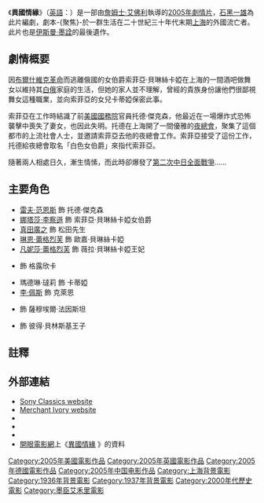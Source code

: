 {{noteTA
|T=zh-tw:異國情緣; zh-hk:情訂上海; zh-cn:伯爵夫人;
|G1=Movie
|G2=Show
|1=zh-tw:異國情緣; zh-hk:情訂上海; zh-cn:伯爵夫人;
}}

{{Infobox film
| name           = 異國情緣
| original_name  = {{lang|en|''The White Countess''}}
| image          = The White Countess (TW iTunes poster).JPG
| caption        = 
| director       = [[詹姆士·艾佛利|詹姆士·艾佛利]]
| producer       = [[伊斯曼·墨詮|伊斯曼·墨詮]]
| writer         = [[石黑一雄|石黑一雄]]
| starring       = [[雷夫·范恩斯|雷夫·范恩斯]]<br>[[娜塔莎·李察遜|娜塔莎·李察遜]]<br>[[凡妮莎·蕾格烈芙|凡妮莎·蕾格烈芙]]<br>[[真田廣之|真田廣之]]<br>[[琳恩·蕾格烈芙|琳恩·蕾格烈芙]]<br>{{tsl|en|Allan Corduner|愛倫·科杜尼}}<br>{{tsl|en|Madeleine Potter|瑪德琳·波特}}
| music          = {{tsl|en|Richard Robbins (composer)|理查·羅賓斯}}
| cinematography = [[杜可風|杜可風]]
| editing        = 約翰·大衛·亞倫
| distributor    = [[索尼經典電影|索尼經典電影]]
| released       = 2005年12月21日
| runtime        = 135[[分鐘|分鐘]]
| country        = {{UK}}<br />{{USA}}<br />{{DEU}}<br />{{CHN}}
| awards         =
| language       = [[英語|英語]]、[[法語|法語]]、[[俄語|俄語]]、[[現代標準漢語|漢語]]
| budget         =
| gross          = {{USD|4,092,682}}<ref>[http://www.boxofficemojo.com/movies/?id=whitecountess.htm BoxOfficeMojo.com]</ref> {{small|(環球範圍)}}
| tw_name       = 異國情緣
| hk_name       = 情訂上海
| cn_name       = 伯爵夫人
}}

《'''異國情緣'''》（[[英語|英語]]：{{lang|en|''The White Countess''}}）是一部由[[詹姆士·艾佛利|詹姆士·艾佛利]]執導的[[2005年電影|2005年]][[劇情片|劇情片]]，[[石黑一雄|石黑一雄]]為此片編劇，劇本-{聚焦}-於一群生活在二十世紀三十年代末期[[上海市_(中華民國)|上海]]的外國流亡者。此片也是[[伊斯曼·墨詮|伊斯曼·墨詮]]的最後遺作。

==劇情概要==
因[[布爾什維克革命|布爾什維克革命]]而逃離俄國的女伯爵索菲亞·貝琳絲卡婭在上海的一間酒吧做舞女以維持其[[上海白俄|白俄]]家庭的生活，但她的家人並不理解，曾經的貴族身份讓他們很鄙視舞女這種職業，並向索菲亞的女兒卡蒂婭保密此事。

索菲亞在工作時結識了前[[美國國務院|美國國務院]]官員托德·傑克森，他最近在一場爆炸式恐怖襲擊中喪失了妻女，也因此失明。托德在上海開了一間優雅的[[夜總會|夜總會]]，聚集了這個都市的上流社會人士，並邀請索菲亞去他的夜總會工作。索菲亞接受了這份工作，托德給夜總會取名「白色女伯爵」來指代索菲亞。

隨著兩人相處日久，漸生情愫，而此時卻爆發了[[第二次中日戰爭|第二次中日全面戰爭]]......

==主要角色==
*[[雷夫·范恩斯|雷夫·范恩斯]] 飾 托德·傑克森
*[[娜塔莎·李察遜|娜塔莎·李察遜]] 飾 索菲亞·貝琳絲卡婭女伯爵
*[[真田廣之|真田廣之]] 飾 松田先生
*[[琳恩·蕾格烈芙|琳恩·蕾格烈芙]] 飾 歐嘉·貝琳絲卡婭
*[[凡妮莎·蕾格烈芙|凡妮莎·蕾格烈芙]] 飾 薇拉·貝琳絲卡婭王妃
*{{tsl|en|Madeleine Potter|瑪德琳·波特}} 飾 格露欣卡
*瑪德琳·㼀莉 飾 卡蒂婭
*[[李·佩斯|李·佩斯]] 飾 克萊恩
*{{tsl|en|Allan Corduner|愛倫·科杜尼}} 飾 薩穆埃爾·法因斯坦
*{{tsl|en|John Wood (English actor)|約翰·伍德}} 飾 彼得·貝林斯基王子

==註釋==
{{reflist}}

==外部連結==
*[https://web.archive.org/web/20060709202117/http://www.sonyclassics.com/whitecountess/ Sony Classics website]
*[http://merchantivory.com/white_countess/index.html Merchant Ivory website] {{Wayback|url=http://merchantivory.com/white_countess/index.html |date=20120301185104 }}
*{{imdb title|0384686|異國情緣}}
*{{Amg movie|321749|異國情緣}}
*{{rotten-tomatoes|white_countess|異國情緣}}
*[[開眼電影網|開眼電影網]]上《[http://app2.atmovies.com.tw/film/fwen00384686/ 異國情緣] {{Wayback|url=http://app2.atmovies.com.tw/film/fwen00384686/ |date=20190605204723 }}》的資料 {{zh-tw}}

[[Category:2005年美國電影作品|Category:2005年美國電影作品]]
[[Category:2005年英國電影作品|Category:2005年英國電影作品]]
[[Category:2005年德國電影作品|Category:2005年德國電影作品]]
[[Category:2005年中国电影作品|Category:2005年中国电影作品]]
[[Category:上海背景電影|Category:上海背景電影]]
[[Category:1936年背景電影|Category:1936年背景電影]]
[[Category:1937年背景電影|Category:1937年背景電影]]
[[Category:2000年代歷史電影|Category:2000年代歷史電影]]
[[Category:墨臣艾禾里電影|Category:墨臣艾禾里電影]]